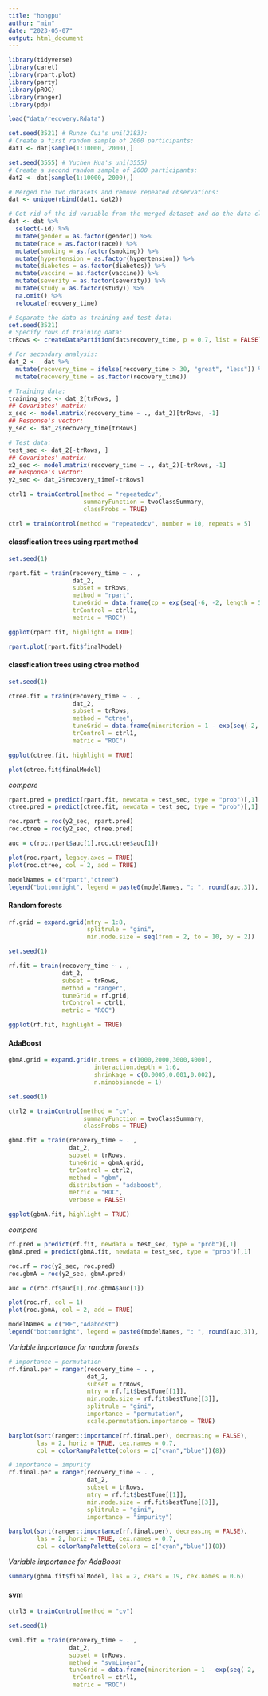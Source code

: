 ```yaml
---
title: "hongpu"
author: "min"
date: "2023-05-07"
output: html_document
---
```

```r
library(tidyverse)
library(caret)
library(rpart.plot)
library(party)
library(pROC)
library(ranger)
library(pdp)
```

```r
load("data/recovery.Rdata")

set.seed(3521) # Runze Cui's uni(2183): 
# Create a first random sample of 2000 participants: 
dat1 <- dat[sample(1:10000, 2000),] 

set.seed(3555) # Yuchen Hua's uni(3555)
# Create a second random sample of 2000 participants: 
dat2 <- dat[sample(1:10000, 2000),] 

# Merged the two datasets and remove repeated observations: 
dat <- unique(rbind(dat1, dat2))

# Get rid of the id variable from the merged dataset and do the data cleaning: 
dat <- dat %>% 
  select(-id) %>% 
  mutate(gender = as.factor(gender)) %>% 
  mutate(race = as.factor(race)) %>% 
  mutate(smoking = as.factor(smoking)) %>% 
  mutate(hypertension = as.factor(hypertension)) %>% 
  mutate(diabetes = as.factor(diabetes)) %>% 
  mutate(vaccine = as.factor(vaccine)) %>% 
  mutate(severity = as.factor(severity)) %>% 
  mutate(study = as.factor(study)) %>% 
  na.omit() %>% 
  relocate(recovery_time)

# Separate the data as training and test data: 
set.seed(3521)
# Specify rows of training data: 
trRows <- createDataPartition(dat$recovery_time, p = 0.7, list = FALSE)

# For secondary analysis: 
dat_2 <-  dat %>%
  mutate(recovery_time = ifelse(recovery_time > 30, "great", "less")) %>%
  mutate(recovery_time = as.factor(recovery_time))

# Training data:
training_sec <- dat_2[trRows, ]
## Covariates' matrix:
x_sec <- model.matrix(recovery_time ~ ., dat_2)[trRows, -1]
## Response's vector:
y_sec <- dat_2$recovery_time[trRows]

# Test data:
test_sec <- dat_2[-trRows, ]
## Covariates' matrix:
x2_sec <- model.matrix(recovery_time ~ ., dat_2)[-trRows, -1]
## Response's vector:
y2_sec <- dat_2$recovery_time[-trRows]

ctrl1 = trainControl(method = "repeatedcv",
                     summaryFunction = twoClassSummary,
                     classProbs = TRUE)

ctrl = trainControl(method = "repeatedcv", number = 10, repeats = 5)
```

#### classfication trees using rpart method

```r
set.seed(1)

rpart.fit = train(recovery_time ~ . ,
                  dat_2,
                  subset = trRows,
                  method = "rpart",
                  tuneGrid = data.frame(cp = exp(seq(-6, -2, length = 50))),
                  trControl = ctrl1,
                  metric = "ROC")

ggplot(rpart.fit, highlight = TRUE)
```

```r
rpart.plot(rpart.fit$finalModel)
```

#### classfication trees using ctree method

```r
set.seed(1)

ctree.fit = train(recovery_time ~ . ,
                  dat_2,
                  subset = trRows,
                  method = "ctree",
                  tuneGrid = data.frame(mincriterion = 1 - exp(seq(-2, -1, length = 50))),
                  trControl = ctrl1,
                  metric = "ROC")

ggplot(ctree.fit, highlight = TRUE)
```

```r
plot(ctree.fit$finalModel)
```

*compare*
```r
rpart.pred = predict(rpart.fit, newdata = test_sec, type = "prob")[,1]
ctree.pred = predict(ctree.fit, newdata = test_sec, type = "prob")[,1]

roc.rpart = roc(y2_sec, rpart.pred)
roc.ctree = roc(y2_sec, ctree.pred)

auc = c(roc.rpart$auc[1],roc.ctree$auc[1])

plot(roc.rpart, legacy.axes = TRUE)
plot(roc.ctree, col = 2, add = TRUE)

modelNames = c("rpart","ctree")
legend("bottomright", legend = paste0(modelNames, ": ", round(auc,3)), col = 1:2, lwd = 2)
```

#### Random forests

```r
rf.grid = expand.grid(mtry = 1:8,
                      splitrule = "gini",
                      min.node.size = seq(from = 2, to = 10, by = 2))

set.seed(1)

rf.fit = train(recovery_time ~ . ,
               dat_2,
               subset = trRows,
               method = "ranger",
               tuneGrid = rf.grid,
               trControl = ctrl1,
               metric = "ROC")

ggplot(rf.fit, highlight = TRUE)
```

#### AdaBoost

```r
gbmA.grid = expand.grid(n.trees = c(1000,2000,3000,4000),
                        interaction.depth = 1:6,
                        shrinkage = c(0.0005,0.001,0.002),
                        n.minobsinnode = 1)

set.seed(1)

ctrl2 = trainControl(method = "cv",
                     summaryFunction = twoClassSummary,
                     classProbs = TRUE)

gbmA.fit = train(recovery_time ~ . ,
                 dat_2,
                 subset = trRows,
                 tuneGrid = gbmA.grid,
                 trControl = ctrl2,
                 method = "gbm",
                 distribution = "adaboost",
                 metric = "ROC",
                 verbose = FALSE)

ggplot(gbmA.fit, highlight = TRUE)
```

*compare*
```r
rf.pred = predict(rf.fit, newdata = test_sec, type = "prob")[,1]
gbmA.pred = predict(gbmA.fit, newdata = test_sec, type = "prob")[,1]

roc.rf = roc(y2_sec, roc.pred)
roc.gbmA = roc(y2_sec, gbmA.pred)

auc = c(roc.rf$auc[1],roc.gbmA$auc[1])

plot(roc.rf, col = 1)
plot(roc.gbmA, col = 2, add = TRUE)

modelNames = c("RF","Adaboost")
legend("bottomright", legend = paste0(modelNames, ": ", round(auc,3)), col = 1:2, lwd = 2)
```

*Variable importance for random forests*
```r
# importance = permutation
rf.final.per = ranger(recovery_time ~ . ,
                      dat_2,
                      subset = trRows,
                      mtry = rf.fit$bestTune[[1]],
                      min.node.size = rf.fit$bestTune[[3]],
                      splitrule = "gini",
                      importance = "permutation",
                      scale.permutation.importance = TRUE)

barplot(sort(ranger::importance(rf.final.per), decreasing = FALSE),
        las = 2, horiz = TRUE, cex.names = 0.7,
        col = colorRampPalette(colors = c("cyan","blue"))(8))
```

```r
# importance = impurity
rf.final.per = ranger(recovery_time ~ . ,
                      dat_2,
                      subset = trRows,
                      mtry = rf.fit$bestTune[[1]],
                      min.node.size = rf.fit$bestTune[[3]],
                      splitrule = "gini",
                      importance = "impurity")

barplot(sort(ranger::importance(rf.final.per), decreasing = FALSE),
        las = 2, horiz = TRUE, cex.names = 0.7,
        col = colorRampPalette(colors = c("cyan","blue"))(8))
```

*Variable importance for AdaBoost*
```r
summary(gbmA.fit$finalModel, las = 2, cBars = 19, cex.names = 0.6)
```

#### svm

```r
ctrl3 = trainControl(method = "cv")

set.seed(1)

svml.fit = train(recovery_time ~ . ,
                 dat_2,
                 subset = trRows,
                 method = "svmLinear",
                 tuneGrid = data.frame(mincriterion = 1 - exp(seq(-2, -1, length = 50))),
                  trControl = ctrl1,
                  metric = "ROC")
```


